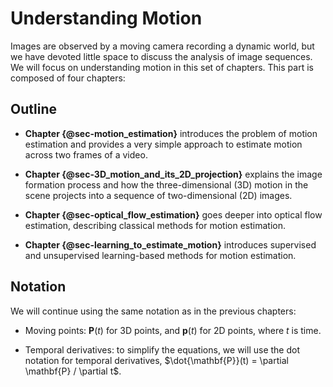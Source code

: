# Understanding Motion {#sec-understanding-motion}

Images are observed by a moving camera recording a dynamic world, but we have devoted little space to discuss the analysis of image sequences. We will focus on understanding motion in this set of chapters. This part is composed of four chapters:

## Outline

- **Chapter {@sec-motion_estimation}** introduces the problem of motion estimation and provides a very simple approach to estimate motion across two frames of a video.

- **Chapter {@sec-3D_motion_and_its_2D_projection}** explains the image formation process and how the three-dimensional (3D) motion in the scene projects into a sequence of two-dimensional (2D) images.

- **Chapter {@sec-optical_flow_estimation}** goes deeper into optical flow estimation, describing classical methods for motion estimation.

- **Chapter {@sec-learning_to_estimate_motion}** introduces supervised and unsupervised learning-based methods for motion estimation.

## Notation

We will continue using the same notation as in the previous chapters:

- Moving points: $\mathbf{P}(t)$ for 3D points, and $\mathbf{p}(t)$ for 2D points, where $t$ is time.

- Temporal derivatives: to simplify the equations, we will use the dot notation for temporal derivatives, $\dot{\mathbf{P}}(t) = \partial \mathbf{P} / \partial t$.